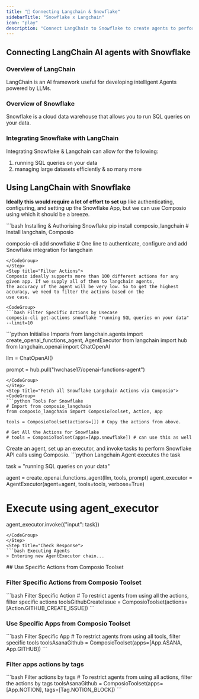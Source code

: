 ```yaml
---
title: "🚀 Connecting Langchain & Snowflake"
sidebarTitle: "Snowflake x Langchain"
icon: "play"
description: "Connect LangChain to Snowflake to create agents to perform tasks using natural language"
---
```


## Connecting LangChain AI agents with Snowflake

### Overview of LangChain

LangChain is an AI framework useful for developing intelligent Agents powered by LLMs.

### Overview of Snowflake

Snowflake is a cloud data warehouse that allows you to run SQL queries on your data.

### Integrating Snowflake with LangChain

Integrating Snowflake & Langchain can allow for the following:

1. running SQL queries on your data
2. managing large datasets efficiently
& so many more

## Using LangChain with Snowflake

<Steps>
<Step title="Setting Up the Environment">

**Ideally this would require a lot of effort to set up** like authenticating, configuring, and setting up the Snowflake App, but we can use Composio using which it should be a breeze.

<CodeGroup>
```bash Installing & Authorising Snowflake
pip install composio_langchain # Install langchain, Composio 

composio-cli add snowflake # One line to authenticate, configure and add Snowflake integration for langchain
```
</CodeGroup>
</Step>
<Step title="Filter Actions">
Composio ideally supports more than 100 different actions for any given app. If we supply all of them to langchain agents, 
the accuracy of the agent will be very low. So to get the highest accuracy, we need to filter the actions based on the 
use case.

<CodeGroup>
```bash Filter Specific Actions by Usecase
composio-cli get-actions snowflake "running SQL queries on your data" --limit=10
```
</CodeGroup>

</Step>
<Step title="Import Base Packages">

<CodeGroup>
```python Initialise Imports
from langchain.agents import create_openai_functions_agent, AgentExecutor
from langchain import hub
from langchain_openai import ChatOpenAI


llm = ChatOpenAI()

prompt = hub.pull("hwchase17/openai-functions-agent")
```
</CodeGroup>
</Step>
<Step title="Fetch all Snowflake Langchain Actions via Composio">
<CodeGroup>
```python Tools For Snowflake
# Import from composio_langchain
from composio_langchain import ComposioToolset, Action, App

tools = ComposioToolset(actions=[]) # Copy the actions from above. 

# Get All the Actions for Snowflake
# tools = ComposioToolset(apps=[App.snowflake]) # can use this as well
```
</CodeGroup>
</Step>
<Step title="Execute the Agent">
Create an agent, set up an executor, and invoke tasks to perform Snowflake API calls using Composio. 
<CodeGroup>
```python Langchain Agent executes the task

task = "running SQL queries on your data"

agent = create_openai_functions_agent(llm, tools, prompt)
agent_executor = AgentExecutor(agent=agent, tools=tools, verbose=True)

# Execute using agent_executor
agent_executor.invoke({"input": task})
```
</CodeGroup>
</Step>
<Step title="Check Response">
```bash Executing Agents
> Entering new AgentExecutor chain...
```
</Step>
</Steps>
## Use Specific Actions from Composio Toolset

### Filter Specific Actions from Composio Toolset

<CodeGroup>
```bash Filter Specific Action
# To restrict agents from using all the actions, filter specific actions
toolsGithubCreateIssue = ComposioToolset(actions=[Action.GITHUB_CREATE_ISSUE])
```
</CodeGroup>

### Use Specific Apps from Composio Toolset
<CodeGroup>
```bash Filter Specific App
# To restrict agents from using all tools, filter specific tools
toolsAsanaGithub = ComposioToolset(apps=[App.ASANA, App.GITHUB])
```
</CodeGroup>

### Filter apps actions by tags 
<CodeGroup>
```bash Filter actions by tags
# To restrict agents from using all actions, filter the actions by tags
toolsAsanaGithub = ComposioToolset(apps=[App.NOTION], tags=[Tag.NOTION_BLOCK])
```
</CodeGroup>


